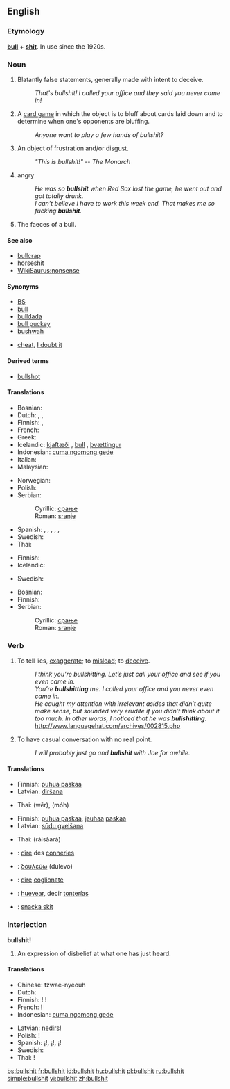 {{wikipedia}}
==English==

===Etymology===
'''[[bull]]''' + '''[[shit]]'''. In use since the 1920s.

===Noun===
{{en-noun|-}}

# {{vulgar|slang}} Blatantly false statements, generally made with intent to deceive.
#: ''That's bullshit!  I called your office and they said you never came in!''
# {{vulgar|slang}} A [[card game]] in which the object is to bluff about cards laid down and to determine when one's opponents are bluffing.
#: ''Anyone want to play a few hands of bullshit?''
# {{vulgar|slang}} An object of frustration and/or disgust.
#: ''"This is bullshit!" -- The Monarch''
# {{rfv-sense}} {{context|New England}} angry
#: ''He was so '''bullshit''' when Red Sox lost the game, he went out and got totally drunk.''
#: ''I can't believe I have to work this week end. That makes me so fucking '''bullshit'''.''
# {{literally}} The faeces of a bull.

====See also====
* [[bullcrap]]
* [[horseshit]]
* [[WikiSaurus:nonsense]]

====Synonyms====
* [[BS]]
* [[bull]]
* [[bulldada]]
* [[bull puckey]]
* [[bushwah]]
* {{sense|card game}} [[cheat]], [[I doubt it]]

====Derived terms====
* [[bullshot]]

====Translations====
{{trans-top|deceitful statements, etc}}
* Bosnian: {{t-|bs|sranje|n}}
* Dutch: {{t-|nl|gelul}}, {{t-|nl|onzin}}, {{t-|nl|bullshit}}
* Finnish: {{t|fi|paskapuhe}}, {{t-|fi|hevonpaska}}
* French: {{t+|fr|conneries|f|p}}
* Greek: {{t|el|μαλακίες|f|p|tr=malakíes|sc=Grek}}
* Icelandic: [[kjaftæði]] {{n}}, [[bull]] {{n}}, [[þvættingur]] {{m}}
* Indonesian: [[cuma ngomong gede]]
* Italian: {{t|it|coglionate|f|p}}
* Malaysian: {{t|ms|mengarut|xs=Malay}}
{{trans-mid}}
* Norwegian: {{t|no|pisspreik}}
* Polish: {{t|pl|gówno prawda}}
* Serbian:
*: Cyrillic: [[срање#Serbian|срање]] {{n}}
*: Roman: [[sranje#Serbian|sranje]] {{n}}
* Spanish: {{t+|es|tontería}}, {{t|es|tpendejada}}, {{t-|es|idiotez}}, {{t|es|huevada}}, {{t+|es|mierda}}, {{t+|es|caca}}
* Swedish: {{t-|sv|skitsnack}}
* Thai: {{t|th|ล้อเล่น|xs=Thai|tr=lór lên}}
{{trans-bottom}}

{{trans-top|card game}}
* Finnish: {{t|fi|fusku}}
* Icelandic: {{t-|is|lygari|m}}
{{trans-mid}}
* Swedish: {{t|sv|bluffstopp}}
{{trans-bottom}}

{{trans-top|object of frustration}}
* Bosnian: {{t-|bs|sranje|n}}
* Finnish: {{t+|fi|paska}}
* Serbian:
*: Cyrillic: [[срање#Serbian|срање]] {{n}}
*: Roman: [[sranje#Serbian|sranje]] {{n}}
{{trans-mid}}
{{trans-bottom}}

===Verb===
{{en-verb|bullshits|bullshitting|'''[[bullshitted]]''', ''or sometimes'' '''bullshit''', ''or very rarely'' '''bullshat'''}}

# {{vulgar|slang}} To tell lies, [[exaggerate]]; to [[mislead]]; to [[deceive]].
#: ''I think you're bullshitting.  Let’s just call your office and see if you even came in.''
#: ''You’re '''bullshitting''' me.  I called your office and you never even came in.''
#: ''He caught my attention with irrelevant asides that didn’t quite make sense, but sounded very erudite if you didn’t think about it too much. In other words, I noticed that he was '''bullshitting'''.'' http://www.languagehat.com/archives/002815.php
# {{vulgar|slang}} To have casual conversation with no real point.
#: ''I will probably just go and '''bullshit''' with Joe for awhile.''

====Translations====
{{trans-top|to tell lies, exaggerate}}
* Finnish: [[puhua paskaa]]
* Latvian: [[diršana]]
{{trans-mid}}
* Thai: {{Thai|[[เว่อ]]}} (wêr), {{Thai|[[โม้]]}} (móh)
{{trans-bottom}}

{{trans-top|to have casual conversation with no real point}}
* Finnish: [[puhua paskaa]], [[jauhaa]] [[paska|paskaa]]
* Latvian: [[sūdu gvelšana]]
{{trans-mid}}
* Thai: {{Thai|[[ไร้สาระ]]}} (ráisăará)
{{trans-bottom}}

{{checktrans-top}}
* {{ttbc|French}}: [[dire]] des [[conneries]]
* {{ttbc|Greek}}: [[δουλεύω]] (dulevo)
{{checktrans-mid}}
* {{ttbc|Italian}}: [[dire]] [[coglionate]]
* {{ttbc|Spanish}}: [[huevear]], decir [[tontería]]s
* {{ttbc|Swedish}}: [[snacka skit]]
{{checktrans-bottom}}

===Interjection===
'''bullshit!'''

# {{vulgar|slang}} An expression of disbelief at what one has just heard.

====Translations====
{{trans-top|bullshit!}}
* Chinese: tzwae-nyeouh
* Dutch: {{t-|nl|onzin}}
* Finnish: {{t-|fi|paskanmarjat}}! {{t|fi|ja paskat}}!
* French: {{t|fr|mon œil}}!
* Indonesian: [[cuma ngomong gede]]
{{trans-mid}}
* Latvian: [[nedirs]]!
* Polish: {{t|pl|pierdolisz}}!
* Spanish: ¡{{t-|es|tonterías}}!, ¡{{t|es|pendejadas}}!, ¡{{t|es|huevadas}}!
* Swedish: {{t+|sv|skit}}
* Thai: {{t-|th|ขี้โม้|xs=Thai|tr=kêe móh}}!
{{trans-bottom}}

[[bs:bullshit]]
[[fr:bullshit]]
[[id:bullshit]]
[[hu:bullshit]]
[[pl:bullshit]]
[[ru:bullshit]]
[[simple:bullshit]]
[[vi:bullshit]]
[[zh:bullshit]]